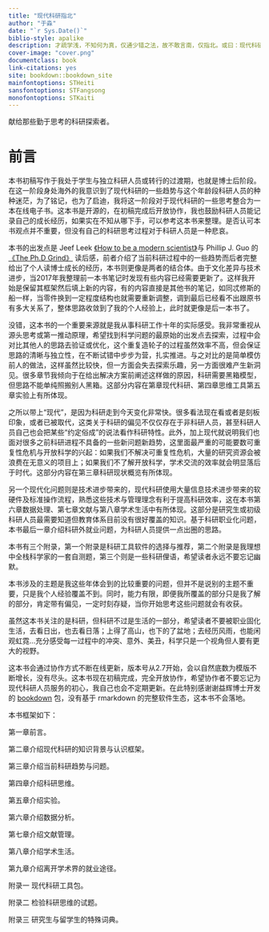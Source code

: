 ```yaml
--- 
title: "现代科研指北"
author: "于淼"
date: "`r Sys.Date()`"
biblio-style: apalike
description: 才疏学浅，不知何为真，仅通少错之法，故不敢言南，仅指北。或曰：现代科研挖坑／跳坑指南。
cover-image: "cover.png"
documentclass: book
link-citations: yes
site: bookdown::bookdown_site
mainfontoptions: STHeiti
sansfontoptions: STFangsong
monofontoptions: STKaiti
---
```


献给那些勤于思考的科研探索者。

# 前言

本书初稿写作于我处于学生与独立科研人员或转行的过渡期，也就是博士后阶段。在这一阶段身处海外的我意识到了现代科研的一些趋势与这个年龄段科研人员的种种迷茫，为了铭记，也为了启迪，我将这一阶段对于现代科研的一些思考整合为一本在线电子书。这本书是开源的，在初稿完成后开放协作，我也鼓励科研人员能记录自己的成长经历，如果实在不知从哪下手，可以参考这本书来整理。是否认可本书观点并不重要，但没有自己的科研思考过程对于科研人员是一种悲哀。

本书的出发点是 Jeef Leek [《How to be a modern scientist》](https://leanpub.com/modernscientist)与 Phillip J. Guo 的[《The Ph.D Grind》](https://www.goodreads.com/en/book/show/15731248-the-ph-d-grind) 读后感，前者介绍了当前科研过程中的一些趋势而后者完整给出了个人读博士成长的经历，本书则更像是两者的结合体。由于文化差异与技术进步，当2017年我整理前一本书笔记时发现有些内容已经需要更新了。这样我开始是保留其框架然后填上新的内容，有的内容直接是其他书的笔记，如同忒修斯的船一样，当零件换到一定程度结构也就需要重新调整，调到最后已经看不出跟原书有多大关系了，整体思路收敛到了我的个人经验上，此时就更像是后一本书了。

没错，这本书的一个重要来源就是我从事科研工作十年的实际感受。我非常重视从源头思考或第一推动原理，希望找到科学问题的最原始的出发点去探索，过程中会对比其他人的思路去验证或优化，这个重复造轮子的过程虽然效率不高，但会保证思路的清晰与独立性，在不断试错中步步为营，扎实推进。与之对比的是简单模仿前人的做法，这样虽然比较快，但一方面会失去探索乐趣，另一方面很难产生新洞见。很多章节我倾向于在给出解决方案前阐述这样做的原因，科研需要黑箱模型，但思路不能单纯照搬别人黑箱。这部分内容在第章现代科研、第四章思维工具第五章实验上有所体现。

之所以带上“现代”，是因为科研走到今天变化非常快。很多看法现在看或者是刻板印象，或者已被取代，这类关于科研的偏见不仅仅存在于非科研人员，甚至科研人员自己也会把某些“约定俗成”的说法看作科研特性。此外，加上现代就说明我们也面对很多之前科研进程不具备的一些新问题新趋势，这里面最严重的可能要数可重复性危机与开放科学的兴起：如果我们不解决可重复性危机，大量的研究资源会被浪费在无意义的项目上；如果我们不了解开放科学，学术交流的效率就会明显落后于时代。这部分内容在第三章科研现状概览有所体现。

另一个现代化问题则是技术进步带来的，现代科研使用大量信息技术进步带来的软硬件及标准操作流程，熟悉这些技术与管理理念有利于提高科研效率，这在本书第六章数据处理、第七章文献与第八章学术生活中有所体现。这部分是研究生或初级科研人员最需要知道但教育体系目前没有很好覆盖的知识。基于科研职业化问题，本书最后一章介绍科研外就业问题，为科研人员提供一点出圈的思路。

本书有三个附录，第一个附录是科研工具软件的选择与推荐，第二个附录是我理想中全栈科学家的一套自测题，第三个则是一些科研俚语，希望读者永远不要忘记幽默。

本书涉及的主题是我这些年体会到的比较重要的问题，但并不是说别的主题不重要，只是我个人经验覆盖不到。同时，能力有限，即便我所覆盖的部分只是我了解的部分，肯定带有偏见，一定时刻存疑，当你开始思考这些问题就会有收获。

虽然这本书关注的是科研，但科研不过是生活的一部分，希望读者不要被职业固化生活，去看日出，也去看日落；上得了高山，也下的了盆地；去经历风雨，也能闲观虹霓…充分感受每一过程中的冲突、意外、美丑，科学只是一个视角但人要有更大的视野。

这本书会通过协作方式不断在线更新，版本号从2.7开始，会以自然底数为模版不断增长，没有尽头。这本书现在初稿完成，完全开放协作，希望协作者不要忘记为现代科研人员服务的初心，我自己也会不定期更新。在此特别感谢谢益辉博士开发的 [bookdown](https://bookdown.org/yihui/bookdown/) 包，没有基于 rmarkdown 的完整软件生态，这本书不会落地。

本书框架如下：

第一章前言。

第二章介绍现代科研的知识背景与认识框架。

第三章介绍当前科研趋势与问题。

第四章介绍科研思维。

第五章介绍实验。

第六章介绍数据分析。

第七章介绍文献管理。

第八章介绍学术生活。

第九章介绍离开学术界的就业途径。

附录一 现代科研工具包。

附录二 检验科研思维的试题。

附录三 研究生与留学生的特殊词典。
